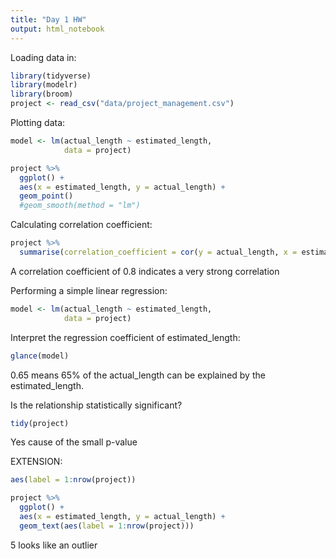 ```yaml
---
title: "Day 1 HW"
output: html_notebook
---
```


Loading data in:
```r
library(tidyverse)
library(modelr)
library(broom)
project <- read_csv("data/project_management.csv")
```


Plotting data:
```r
model <- lm(actual_length ~ estimated_length,
            data = project)

project %>% 
  ggplot() +
  aes(x = estimated_length, y = actual_length) +
  geom_point()
  #geom_smooth(method = "lm")
```


Calculating correlation coefficient:
```r
project %>% 
  summarise(correlation_coefficient = cor(y = actual_length, x = estimated_length))
```

A correlation coefficient of 0.8 indicates a very strong correlation


Performing a simple linear regression:
```r
model <- lm(actual_length ~ estimated_length,
            data = project)
```


Interpret the regression coefficient of estimated_length:
```r
glance(model)
```

0.65 means 65% of the actual_length can be explained by the estimated_length.


Is the relationship statistically significant?
```r
tidy(project)
```
Yes cause of the small p-value


EXTENSION:
```r
aes(label = 1:nrow(project))

project %>% 
  ggplot() +
  aes(x = estimated_length, y = actual_length) +
  geom_text(aes(label = 1:nrow(project)))
```
5 looks like an outlier

